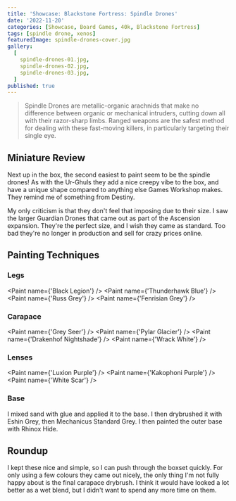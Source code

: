 ```yaml
---
title: 'Showcase: Blackstone Fortress: Spindle Drones'
date: '2022-11-20'
categories: [Showcase, Board Games, 40k, Blackstone Fortress]
tags: [spindle drone, xenos]
featuredImage: spindle-drones-cover.jpg
gallery:
  [
    spindle-drones-01.jpg,
    spindle-drones-02.jpg,
    spindle-drones-03.jpg,
  ]
published: true
---
```


> Spindle Drones are metallic-organic arachnids that make no difference between organic or mechanical intruders,
> cutting down all with their razor-sharp limbs. Ranged weapons are the safest method for dealing with these
> fast-moving killers, in particularly targeting their single eye.

## Miniature Review

Next up in the box, the second easiest to paint seem to be the spindle drones! As with the Ur-Ghuls they add a nice
creepy vibe to the box, and have a unique shape compared to anything else Games Workshop makes. They remind me of
something from Destiny.

My only criticism is that they don't feel that imposing due to their size. I saw the larger Guardian Drones that
came out as part of the Ascension expansion. They're the perfect size, and I wish they came as standard. Too bad
they're no longer in production and sell for crazy prices online.

## Painting Techniques

### Legs
<Paint name={'Black Legion'} />
<Paint name={'Thunderhawk Blue'} />
<Paint name={'Russ Grey'} />
<Paint name={'Fenrisian Grey'} />

### Carapace
<Paint name={'Grey Seer'} />
<Paint name={'Pylar Glacier'} />
<Paint name={'Drakenhof Nightshade'} />
<Paint name={'Wrack White'} />

### Lenses
<Paint name={'Luxion Purple'} />
<Paint name={'Kakophoni Purple'} />
<Paint name={'White Scar'} />

### Base

I mixed sand with glue and applied it to the base. I then drybrushed it with Eshin Grey, then Mechanicus Standard Grey.
I then painted the outer base with Rhinox Hide.

## Roundup

I kept these nice and simple, so I can push through the boxset quickly. For only using a few colours they came out
nicely, the only thing I'm not fully happy about is the final carapace drybrush. I think it would have looked a lot
better as a wet blend, but I didn't want to spend any more time on them.
